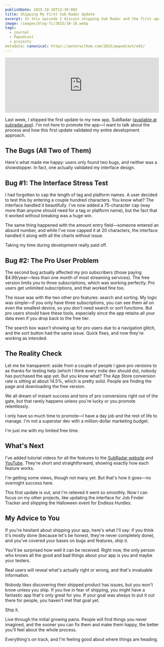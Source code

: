 ```yaml
---
publishDate: 2025-10-18T13:30:00Z
title: Shipping My First Sub Radar Update
excerpt: In this episode I discuss shipping Sub Radar and the first update.
image: /images/blog-fi/2025/10-18.webp
tags:
  - journal
  - Pwpodcast
  - projects
metadata: canonical: https://peterwitham.com/2025/pwpodcast/e63/
---
```


<iframe width="100%" height="180" frameborder="no" scrolling="no" seamless="" src="https://share.transistor.fm/e/31d75687"></iframe>

Last week, I shipped the first update to my new app, SubRadar ([available at subradar.app](https://subradar.app)). I'm not here to promote the app—I want to talk about the process and how this first update validated my entire development approach.

## The Bugs (All Two of Them)

Here's what made me happy: users only found two bugs, and neither was a showstopper. In fact, one actually validated my interface design.

## Bug #1: The Interface Stress Test

I had forgotten to cap the length of tag and platform names. A user decided to test this by entering a couple hundred characters. You know what? The interface handled it beautifully. I've now added a 75-character cap (way more than anyone should need for a tag or platform name), but the fact that it worked without breaking was a huge win.

The same thing happened with the amount entry field—someone entered an absurd number, and while I've now capped it at 20 characters, the interface handled it along with all the charts without issue.

Taking my time during development really paid off.

## Bug #2: The Pro User Problem
The second bug actually affected my pro subscribers (those paying $4.99/year—less than one month of most streaming services). The free version limits you to three subscriptions, which was working perfectly. Pro users get unlimited subscriptions, and that worked fine too.

The issue was with the two other pro features: search and sorting. My logic was simple—if you only have three subscriptions, you can see them all on even the smallest device, so you don't need search or sort functions. But pro users should have these tools, especially since the app retains all your data even if you drop back to the free tier.

The search box wasn't showing up for pro users due to a navigation glitch, and the sort button had the same issue. Quick fixes, and now they're working as intended.

## The Reality Check

Let me be transparent: aside from a couple of people I gave pro versions to as thanks for testing help (which I think every indie dev should do), nobody has purchased the app yet. But you know what? The App Store conversion rate is sitting at about 14.5%, which is pretty solid. People are finding the page and downloading the free version.

We all dream of instant success and tons of pro conversions right out of the gate, but that rarely happens unless you're lucky or you promote relentlessly.

I only have so much time to promote—I have a day job and the rest of life to manage. I'm not a superstar dev with a million-dollar marketing budget.

I'm just me with my limited free time.

## What's Next
I've added tutorial videos for all the features to the [SubRadar website](https://subradar.app) and [YouTube](https://www.youtube.com/watch?v=BSoLNpdUoa8&list=PLHBYjLiURDUWCRjV4va79y1NZuiRDbWlR). They're short and straightforward, showing exactly how each feature works.

I'm getting some views, though not many yet. But that's how it goes—no overnight success here.

This first update is out, and I'm relieved it went so smoothly. Now I can focus on my other projects, like updating the interface for Job Finder Tracker and shipping the Halloween event for Endless Hurdles.

## My Advice to You

If you're hesitant about shipping your app, here's what I'll say: if you think it's mostly done (because let's be honest, they're never completely done), and you've covered your bases on bugs and features, ship it.

You'll be surprised how well it can be received. Right now, the only person who knows all the good and bad things about your app is you and maybe your testers.

Real users will reveal what's actually right or wrong, and that's invaluable information.

Nobody likes discovering their shipped product has issues, but you won't know unless you ship. If you live in fear of shipping, you might have a fantastic app that's only great for you. If your goal was always to put it out there for people, you haven't met that goal yet.

Ship it.

Live through the initial growing pains. People will find things you never imagined, and the sooner you can fix them and make them happy, the better you'll feel about the whole process.

Everything's on track, and I'm feeling good about where things are heading.
